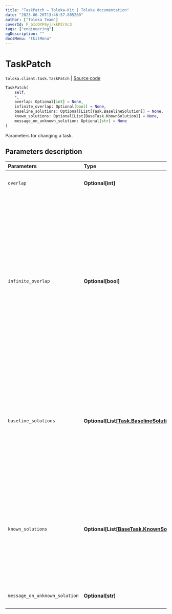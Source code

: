 ```yaml
---
title: "TaskPatch — Toloka-Kit | Toloka documentation"
date: "2023-06-20T13:46:57.805260"
author: ["Toloka Team"]
coverId: F_bIcOYF9yjrxkPZrXc3
tags: ["engineering"]
ogDescription: ""
docsMenu: "tkitMenu"
---
```


# TaskPatch

`toloka.client.task.TaskPatch` | [Source code](https://github.com/Toloka/toloka-kit/blob/v1.2.0/src/client/task.py#L161)

```python
TaskPatch(
    self,
    *,
    overlap: Optional[int] = None,
    infinite_overlap: Optional[bool] = None,
    baseline_solutions: Optional[List[Task.BaselineSolution]] = None,
    known_solutions: Optional[List[BaseTask.KnownSolution]] = None,
    message_on_unknown_solution: Optional[str] = None
)
```

Parameters for changing a task.

## Parameters description

| Parameters | Type | Description |
| :----------| :----| :-----------|
`overlap`|**Optional\[int\]**|<p>The new overlap value.</p>
`infinite_overlap`|**Optional\[bool\]**|<ul> <li>`True` — The task is assigned to all Tolokers. It is usually set for training and control tasks.</li> <li>`False` — An overlap value specified for the task or for the pool is used.</li> </ul> <p>Default value: `False`.</p>
`baseline_solutions`|**Optional\[List\[[Task.BaselineSolution](/docs/toloka-kit/reference/toloka.client.task.Task.BaselineSolution)\]\]**|<p>Preliminary responses for dynamic overlap and aggregation of results by a skill. They are used to calculate a confidence level of the first responses from Tolokers.</p>
`known_solutions`|**Optional\[List\[[BaseTask.KnownSolution](/docs/toloka-kit/reference/toloka.client.task.BaseTask.KnownSolution)\]\]**|<p>A list of all responses considered correct. It is used with control and training tasks. If there are several output fields, then you must specify all their correct combinations.</p>
`message_on_unknown_solution`|**Optional\[str\]**|<p>A hint used in training tasks.</p>